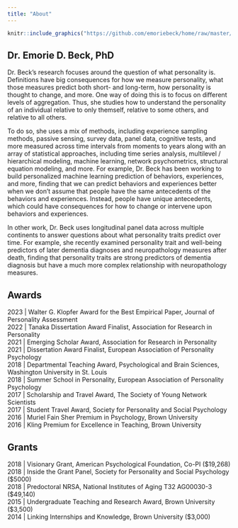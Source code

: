 ```yaml
---
title: "About"
---
```


```r
knitr::include_graphics("https://github.com/emoriebeck/home/raw/master/static/img/Beck-headshot-2021.jpg")
```

## Dr. Emorie D. Beck, PhD

Dr. Beck's research focuses around the question of what personality is. Definitions have big consequences for how we measure personality, what those measures predict both short- and long-term, how personality is thought to change, and more. One way of doing this is to focus on different levels of aggregation. Thus, she studies how to understand the personality of an individual relative to only themself, relative to some others, and relative to all others.

To do so, she uses a mix of methods, including experience sampling methods, passive sensing, survey data, panel data, cognitive tests, and more measured across time intervals from moments to years along with an array of statistical approaches, including time series analysis, multilevel / hierarchical modeling, machine learning, network psychometrics, structural equation modeling, and more. For example, Dr. Beck has been working to build personalized machine learning prediction of behaviors, experiences, and more, finding that we can predict behaviors and experiences better when we don't assume that people have the same antecedents of the behaviors and experiences. Instead, people have unique antecedents, which could have consequences for how to change or intervene upon behaviors and experiences.

In other work, Dr. Beck uses longitudinal panel data across multiple continents to answer questions about what personality traits predict over time. For example, she recently examined personality trait and well-being predictors of later dementia diagnoses and neuropathology measures after death, finding that personality traits are strong predictors of dementia diagnosis but have a much more complex relationship with neuropathology measures.

## Awards  

2023    |   Walter G. Klopfer Award for the Best Empirical Paper, Journal of Personality Assessment  
2022    |   Tanaka Dissertation Award Finalist, Association for Research in Personality  
2021    |   Emerging Scholar Award, Association for Research in Personality  
2021    |   Dissertation Award Finalist, European Association of Personality Psychology  
2018    |   Departmental Teaching Award, Psychological and Brain Sciences, Washington
University in St. Louis  
2018    |   Summer School in Personality, European Association of Personality Psychology  
2017    |   Scholarship and Travel Award, The Society of Young Network Scientists  
2017    |   Student Travel Award, Society for Personality and Social Psychology  
2016    |   Muriel Fain Sher Premium in Psychology, Brown University  
2016    |   Kling Premium for Excellence in Teaching, Brown University  

## Grants  

2018    |   Visionary Grant, American Psychological Foundation, Co-PI ($19,268)  
2018    |   Inside the Grant Panel, Society for Personality and Social Psychology ($5000)  
2018    |   Predoctoral NRSA, National Institutes of Aging T32 AG00030-3 ($49,140)  
2015    |   Undergraduate Teaching and Research Award, Brown University ($3,500)  
2014    |   Linking Internships and Knowledge, Brown University ($3,000)  

